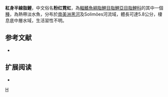 {{Speciesbox 
| taxon = Hemigrammus coeruleus
| status = NE
| status_system = IUCN3.1
| authority =  [[Durbin|Durbin]], 1908
| synonyms = 
}}
'''紅身半線脂鯉'''，中文俗名'''粉红霓虹'''，為[[輻鰭魚綱|輻鰭魚綱]][[脂鯉目|脂鯉目]][[脂鯉亞目|脂鯉亞目]][[脂鯉科|脂鯉科]]的其中一個[[種|種]]，為熱帶淡水魚，分布於[[南美洲|南美洲]][[黑河|黑河]]及Solimões河流域，體長可達5.8公分，棲息底中層水域，生活習性不明。

==参考文献==
{{refbegin}}
*{{FishBase_species|genus=Hemigrammus|species=coeruleus|year=2013|month=12}}
{{refend}}

== 扩展阅读 ==
{{refbegin}}
*{{wikispecies-inline|Hemigrammus coeruleus|紅身半線脂鯉}}
{{refend}}
{{Taxonbar|from=Q5622421}}

[[Category:半線脂鯉屬|H]]